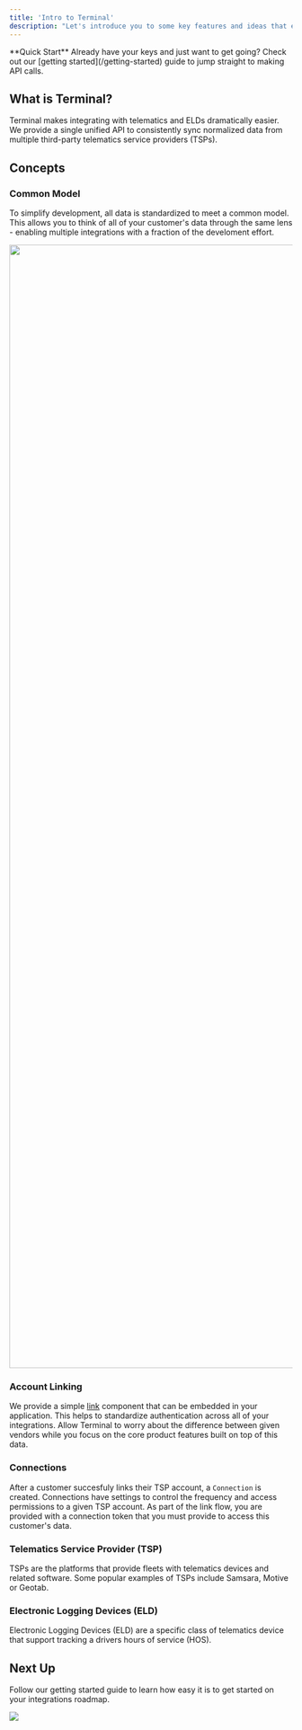 ```yaml
---
title: 'Intro to Terminal'
description: "Let's introduce you to some key features and ideas that exist in the Terminal API."
---
```


<Note>
  **Quick Start** Already have your keys and just want to get going? Check out
  our [getting started](/getting-started) guide to jump straight to making API
  calls.
</Note>

## What is Terminal?

Terminal makes integrating with telematics and ELDs dramatically easier. We provide a single unified API to consistently sync normalized data from multiple third-party telematics service providers (TSPs).

## Concepts

### Common Model

To simplify development, all data is standardized to meet a common model. This allows you to think of all of your customer's data through the same lens - enabling multiple integrations with a fraction of the develoment effort.

<img width="2000" src="/images/common-model.png" />

### Account Linking

We provide a simple [link](/link) component that can be embedded in your application. This helps to standardize authentication across all of your integrations. Allow Terminal to worry about the difference between given vendors while you focus on the core product features built on top of this data.

### Connections

After a customer succesfuly links their TSP account, a `Connection` is created. Connections have settings to control the frequency and access permissions to a given TSP account. As part of the link flow, you are provided with a connection token that you must provide to access this customer's data.

### Telematics Service Provider (TSP)

TSPs are the platforms that provide fleets with telematics devices and related software. Some popular examples of TSPs include Samsara, Motive or Geotab.

### Electronic Logging Devices (ELD)

Electronic Logging Devices (ELD) are a specific class of telematics device that support tracking a drivers hours of service (HOS).

## Next Up

Follow our getting started guide to learn how easy it is to get started on your integrations roadmap.

<img src="/images/next-up.png" />

